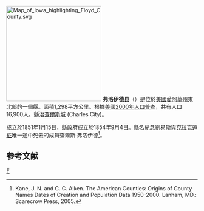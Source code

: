 {{noteTA
|T=zh-hans:弗洛伊德县 (艾奥瓦州);zh-hk:弗洛伊德縣 (艾奧瓦州);zh-tw:弗洛伊德郡 (印地安納州);
|1=zh-hans:县;zh-hk:縣;zh-tw:郡;
}}

{{Otheruses|弗洛伊德縣|subject=美國愛阿華州的一個縣|other=同名的縣}}
[[File:Map_of_Iowa_highlighting_Floyd_County.svg|250px]]
'''弗洛伊德县'''（{{lang-en|Floyd County}}）是位於[[美國|美國]][[愛阿華州|愛阿華州]]東北部的一個縣。面積1,298平方公里。根據[[美國2000年人口普查|美國2000年人口普查]]，共有人口16,900人。縣治[[查爾斯城|查爾斯城]] (Charles City)。

成立於1851年1月15日，縣政府成立於1854年9月4日。縣名紀念[[劉易斯與克拉克遠征|劉易斯與克拉克遠征]]唯一途中死去的成員查爾斯·弗洛伊德<ref>Kane, J. N. and C. C. Aiken. The American Counties: Origins of County Names Dates of Creation and Population Data 1950-2000. Lanham, MD.: Scarecrow Press, 2005.</ref>。

== 参考文献 ==
<div class="references-small">
<references />
</div>

[[Category:艾奧瓦州行政區劃|F]]
{{爱荷华州}}
